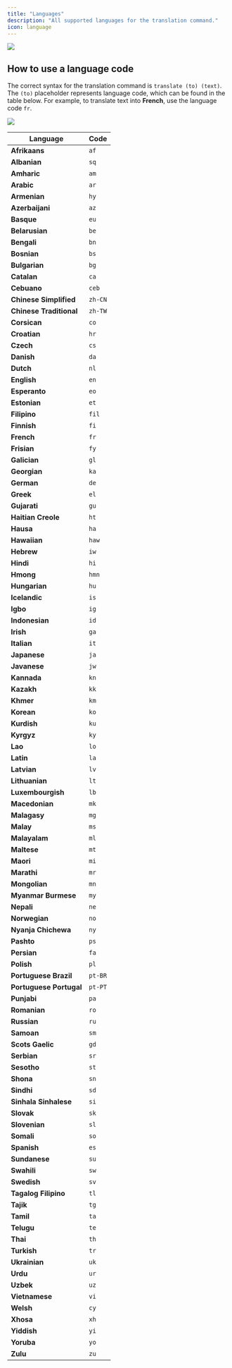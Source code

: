 ---
title: "Languages"
description: "All supported languages for the translation command."
icon: language
---

<Frame>
  <img src="/images/resources/languages.png" />
</Frame>

## How to use a language code

The correct syntax for the translation command is `translate (to) (text)`. The `(to)` placeholder represents language code, which can be found in the table below. For example, to translate text into **French**, use the language code `fr`.

<Frame>
  <img src="/images/resources/translate-example.png" />
</Frame>

| Language                | Code    |
| ----------------------- | ------- |
| **Afrikaans**           | `af`    |
| **Albanian**            | `sq`    |
| **Amharic**             | `am`    |
| **Arabic**              | `ar`    |
| **Armenian**            | `hy`    |
| **Azerbaijani**         | `az`    |
| **Basque**              | `eu`    |
| **Belarusian**          | `be`    |
| **Bengali**             | `bn`    |
| **Bosnian**             | `bs`    |
| **Bulgarian**           | `bg`    |
| **Catalan**             | `ca`    |
| **Cebuano**             | `ceb`   |
| **Chinese Simplified**  | `zh-CN` |
| **Chinese Traditional** | `zh-TW` |
| **Corsican**            | `co`    |
| **Croatian**            | `hr`    |
| **Czech**               | `cs`    |
| **Danish**              | `da`    |
| **Dutch**               | `nl`    |
| **English**             | `en`    |
| **Esperanto**           | `eo`    |
| **Estonian**            | `et`    |
| **Filipino**            | `fil`   |
| **Finnish**             | `fi`    |
| **French**              | `fr`    |
| **Frisian**             | `fy`    |
| **Galician**            | `gl`    |
| **Georgian**            | `ka`    |
| **German**              | `de`    |
| **Greek**               | `el`    |
| **Gujarati**            | `gu`    |
| **Haitian Creole**      | `ht`    |
| **Hausa**               | `ha`    |
| **Hawaiian**            | `haw`   |
| **Hebrew**              | `iw`    |
| **Hindi**               | `hi`    |
| **Hmong**               | `hmn`   |
| **Hungarian**           | `hu`    |
| **Icelandic**           | `is`    |
| **Igbo**                | `ig`    |
| **Indonesian**          | `id`    |
| **Irish**               | `ga`    |
| **Italian**             | `it`    |
| **Japanese**            | `ja`    |
| **Javanese**            | `jw`    |
| **Kannada**             | `kn`    |
| **Kazakh**              | `kk`    |
| **Khmer**               | `km`    |
| **Korean**              | `ko`    |
| **Kurdish**             | `ku`    |
| **Kyrgyz**              | `ky`    |
| **Lao**                 | `lo`    |
| **Latin**               | `la`    |
| **Latvian**             | `lv`    |
| **Lithuanian**          | `lt`    |
| **Luxembourgish**       | `lb`    |
| **Macedonian**          | `mk`    |
| **Malagasy**            | `mg`    |
| **Malay**               | `ms`    |
| **Malayalam**           | `ml`    |
| **Maltese**             | `mt`    |
| **Maori**               | `mi`    |
| **Marathi**             | `mr`    |
| **Mongolian**           | `mn`    |
| **Myanmar Burmese**     | `my`    |
| **Nepali**              | `ne`    |
| **Norwegian**           | `no`    |
| **Nyanja Chichewa**     | `ny`    |
| **Pashto**              | `ps`    |
| **Persian**             | `fa`    |
| **Polish**              | `pl`    |
| **Portuguese Brazil**   | `pt-BR` |
| **Portuguese Portugal** | `pt-PT` |
| **Punjabi**             | `pa`    |
| **Romanian**            | `ro`    |
| **Russian**             | `ru`    |
| **Samoan**              | `sm`    |
| **Scots Gaelic**        | `gd`    |
| **Serbian**             | `sr`    |
| **Sesotho**             | `st`    |
| **Shona**               | `sn`    |
| **Sindhi**              | `sd`    |
| **Sinhala Sinhalese**   | `si`    |
| **Slovak**              | `sk`    |
| **Slovenian**           | `sl`    |
| **Somali**              | `so`    |
| **Spanish**             | `es`    |
| **Sundanese**           | `su`    |
| **Swahili**             | `sw`    |
| **Swedish**             | `sv`    |
| **Tagalog Filipino**    | `tl`    |
| **Tajik**               | `tg`    |
| **Tamil**               | `ta`    |
| **Telugu**              | `te`    |
| **Thai**                | `th`    |
| **Turkish**             | `tr`    |
| **Ukrainian**           | `uk`    |
| **Urdu**                | `ur`    |
| **Uzbek**               | `uz`    |
| **Vietnamese**          | `vi`    |
| **Welsh**               | `cy`    |
| **Xhosa**               | `xh`    |
| **Yiddish**             | `yi`    |
| **Yoruba**              | `yo`    |
| **Zulu**                | `zu`    |
